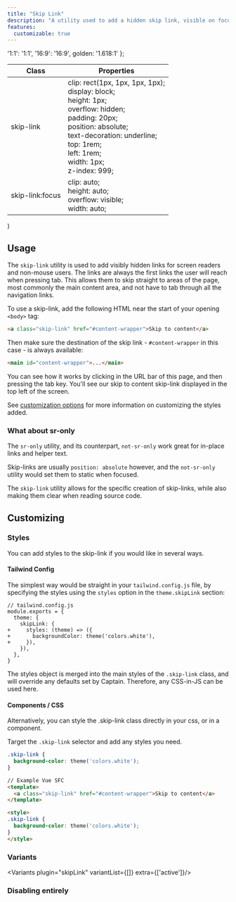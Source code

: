 ```yaml
---
title: "Skip Link"
description: "A utility used to add a hidden skip link, visible on focus, for screen readers and other non-mouse users"
features:
  customizable: true
---
```




  '1:1': '1:1',
  '16:9': '16:9',
  golden: '1.618:1'
};

  <table className="w-full text-left border-collapse">
    <colgroup>
      <col className="w-1/4"/>
      <col className="w-1/4"/>
      <col className="w-1/2"/>
    </colgroup>
    <thead>
    <tr>
      <th className="z-20 sticky top-0 text-sm font-semibold text-gray-600 bg-white p-0">
        <div className="pb-2 border-b border-gray-200">Class</div>
      </th>
      <th className="z-20 sticky top-0 text-sm font-semibold text-gray-600 bg-white p-0">
        <div className="pb-2 border-b border-gray-200">Properties</div>
      </th>
    </tr>
    </thead>
    <tbody className="align-baseline">
    <tr>
      <td className="py-2 font-mono text-xs text-violet-600 whitespace-nowrap">
        skip-link
      </td>
      <td className="py-2 font-mono text-xs text-light-blue-600 whitespace-pre">
        clip: rect(1px, 1px, 1px, 1px);<br />
        display: block;<br />
        height: 1px;<br />
        overflow: hidden;<br />
        padding: 20px;<br />
        position: absolute;<br />
        text-decoration: underline;<br />
        top: 1rem;<br />
        left: 1rem;<br />
        width: 1px;<br />
        z-index: 999;
      </td>
    </tr>
    <tr className="border-t border-gray-200">
      <td className="py-2 font-mono text-xs text-violet-600 whitespace-nowrap">
        skip-link<span className="text-purple-300">:focus</span>
      </td>
      <td className="py-2 font-mono text-xs text-light-blue-600 whitespace-pre">
        clip: auto;<br />
        height: auto;<br />
        overflow: visible;<br />
        width: auto;
      </td>
    </tr>
    </tbody>
  </table>
)


## Usage

The `skip-link` utility is used to add visibly hidden links for screen readers and non-mouse users. The links are always
the first links the user will reach when pressing tab. This allows them to skip straight to areas of the page, most
commonly the main content area, and not have to tab through all the navigation links.

To use a skip-link, add the following HTML near the start of your opening `<body>` tag:

```html
<a class="skip-link" href="#content-wrapper">Skip to content</a>
```

Then make sure the destination of the skip link - `#content-wrapper` in this case - is always available:

```html
<main id="content-wrapper">...</main>
```

You can see how it works by clicking in the URL bar of this page, and then pressing the tab key. You'll see our
skip to content skip-link displayed in the top left of the screen.

See [customization options](#customizing) for more information on customizing the styles added.

### What about sr-only

The `sr-only` utility, and its counterpart, `not-sr-only` work great for in-place links and helper text.

Skip-links are usually `position: absolute` however, and the `not-sr-only` utility would set them to static when focused.

The `skip-link` utility allows for the specific creation of skip-links, while also making them clear when reading source code.

## Customizing

### Styles

You can add styles to the skip-link if you would like in several ways.

#### Tailwind Config

The simplest way would be straight in your `tailwind.config.js` file, by specifying the styles using the `styles` option in the `theme.skipLink` section:

```diff-js
// tailwind.config.js
module.exports = {
  theme: {
    skipLink: {
+     styles: (theme) => ({
+       backgroundColor: theme('colors.white'),
+     }),
    }),
  },
}
```

The styles object is merged into the main styles of the `.skip-link` class, and will override any defaults set by Captain. 
Therefore, any CSS-in-JS can be used here.

#### Components / CSS

Alternatively, you can style the .skip-link class directly in your css, or in a component.

Target the `.skip-link` selector and add any styles you need.

```css
.skip-link {
  background-color: theme('colors.white');
}
```

```html
// Example Vue SFC
<template>
  <a class="skip-link" href="#content-wrapper">Skip to content</a>
</template>

<style>
.skip-link {
  background-color: theme('colors.white');
}
</style>
```

### Variants

<Variants plugin="skipLink" variantList={[]} extra={['active']}/>

### Disabling entirely

<Disabling plugin="skipLink"/>
